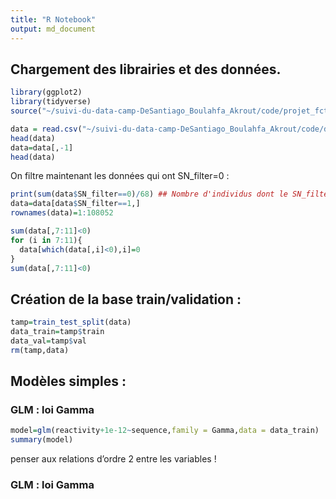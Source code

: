 ```yaml
---
title: "R Notebook"
output: md_document
---
```


## Chargement des librairies et des données.
```r
library(ggplot2)
library(tidyverse)
source("~/suivi-du-data-camp-DeSantiago_Boulahfa_Akrout/code/projet_fct.R")
```

```r
data = read.csv("~/suivi-du-data-camp-DeSantiago_Boulahfa_Akrout/code/data_train.csv")
head(data)
data=data[,-1]
head(data)
```


On filtre maintenant les données qui ont SN_filter=0 :

```r
print(sum(data$SN_filter==0)/68) ## Nombre d'individus dont le SN_filter=0
data=data[data$SN_filter==1,]
rownames(data)=1:108052
```

```r
sum(data[,7:11]<0)
for (i in 7:11){
  data[which(data[,i]<0),i]=0
} 
sum(data[,7:11]<0)
```

## Création de la base train/validation :

```r
tamp=train_test_split(data)
data_train=tamp$train
data_val=tamp$val
rm(tamp,data)
```

## Modèles simples :

### GLM : loi Gamma

```r
model=glm(reactivity+1e-12~sequence,family = Gamma,data = data_train)
summary(model)
```


penser aux relations d'ordre 2 entre les variables !

### GLM : loi Gamma
